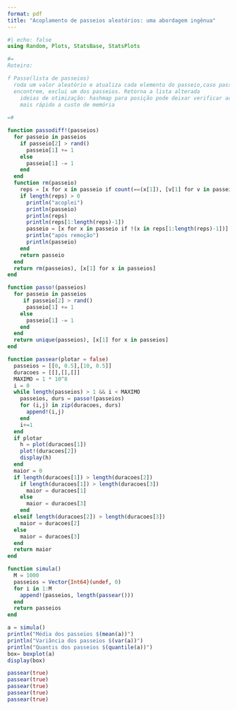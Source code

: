 ```yaml
---
format: pdf
title: "Acoplamento de passeios aleatórios: uma abordagem ingênua"
---
```


```julia
#| echo: false
using Random, Plots, StatsBase, StatsPlots

#=
Roteiro:

f Passo(lista de passeios)
  roda um valor aleatório e atualiza cada elemento do passeio,caso passeios se
  encontrem, exclui um dos passeios. Retorna a lista alterada
    ideias de otimização: hashmap para posição pode deixar verificar acoplamento
    mais rápido a custo de memória
  
=#

function passodiff!(passeios)
  for passeio in passeios
    if passeio[2] > rand()
      passeio[1] += 1
    else
      passeio[1] -= 1
    end
  end
  function rm(passeio)
    reps = [x for x in passeio if count(==(x[1]), [v[1] for v in passeio]) > 1]
    if length(reps) > 0
      println("acoplei")
      println(passeio)
      println(reps)
      println(reps[1:length(reps)-1])
      passeio = [x for x in passeio if !(x in reps[1:length(reps)-1])]
      println("após remoção")
      println(passeio)
    end
    return passeio
  end
  return rm(passeios), [x[1] for x in passeios]
end

function passo!(passeios)
  for passeio in passeios
     if passeio[2] > rand()
      passeio[1] += 1
    else
      passeio[1] -= 1
    end
  end
  return unique(passeios), [x[1] for x in passeios]
end

function passear(plotar = false)
  passeios = [[0, 0.5],[10, 0.5]]
  duracoes = [[],[],[]]
  MAXIMO = 1 * 10^8
  i = 0 
  while length(passeios) > 1 && i < MAXIMO
    passeios, durs = passo!(passeios)
    for (i,j) in zip(duracoes, durs)
      append!(i,j)
    end
    i+=1
  end
  if plotar
    h = plot(duracoes[1])
    plot!(duracoes[2])
    display(h)
  end
  maior = 0
  if length(duracoes[1]) > length(duracoes[2])
    if length(duracoes[1]) > length(duracoes[3])
      maior = duracoes[1]
    else
      maior = duracoes[3]
    end
  elseif length(duracoes[2]) > length(duracoes[3])
    maior = duracoes[2]
  else
    maior = duracoes[3]
  end
  return maior
end

function simula()
  M = 1000
  passeios = Vector{Int64}(undef, 0)
  for i in 1:M
    append!(passeios, length(passear()))
  end
  return passeios
end

a = simula()
println("Média dos passeios $(mean(a))")
println("Variância dos passeios $(var(a))")
println("Quantis dos passeios $(quantile(a))")
box= boxplot(a)
display(box)

passear(true)
passear(true)
passear(true)
passear(true)
passear(true)
```

